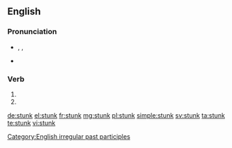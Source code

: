 ==English==

===Pronunciation===
* {{enPR|stŭngk}}, {{IPA|/stʌŋk/}}, {{X-SAMPA|/stVNk/}}
* {{rhymes|ʌŋk}}

===Verb===
{{head|en}}

# {{past participle of|stink|lang=en}}
# {{en-simple past of|stink}}

[[Category:English irregular past participles]]

[[de:stunk]]
[[el:stunk]]
[[fr:stunk]]
[[mg:stunk]]
[[pl:stunk]]
[[simple:stunk]]
[[sv:stunk]]
[[ta:stunk]]
[[te:stunk]]
[[vi:stunk]]